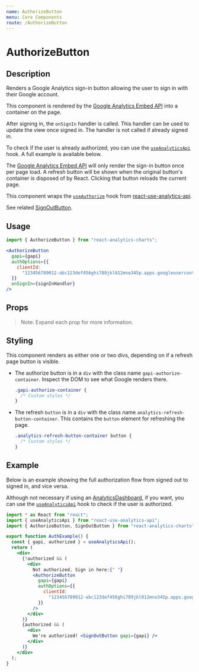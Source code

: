 ```yaml
---
name: AuthorizeButton
menu: Core Components
route: /AuthorizeButton
---
```



<h1>AuthorizeButton</h1>

## Description

Renders a Google Analytics sign-in button allowing the user to sign in with their Google account.

This component is rendered by the [Google Analytics Embed API](https://justinmahar.github.io/react-use-analytics-api/) into a container on the page.

After signing in, the `onSignIn` handler is called. This handler can be used to update the view once signed in. The handler is not called if already signed in.

To check if the user is already authorized, you can use the [`useAnalyticsApi`](https://justinmahar.github.io/react-use-analytics-api/useAnalyticsApi) hook. A full example is available below.

The [Google Analytics Embed API](https://justinmahar.github.io/react-use-analytics-api/) will only render the sign-in button once per page load. A refresh button will be shown when the original button's container is disposed of by React. Clicking that button reloads the current page.

This component wraps the [`useAuthorize`](https://justinmahar.github.io/react-use-analytics-api/useAuthorize) hook from [react-use-analytics-api](https://justinmahar.github.io/react-use-analytics-api/).

See related [SignOutButton](/SignOutButton).

## Usage

```jsx
import { AuthorizeButton } from "react-analytics-charts";
```

```jsx
<AuthorizeButton
  gapi={gapi}
  authOptions={{
    clientId:
      "123456789012-abc123def456ghi789jkl012mno345p.apps.googleusercontent.com",
  }}
  onSignIn={signInHandler}
/>
```

## Props

<Props of={AuthorizeButton} />

> Note: Expand each prop for more information.

## Styling

This component renders as either one or two divs, depending on if a refresh page button is visible.

- The authorize button is in a `div` with the class name `gapi-authorize-container`. Inspect the DOM to see what Google renders there.

  ```css
  .gapi-authorize-container {
    /* Custom styles */
  }
  ```

- The refresh `button` is in a `div` with the class name `analytics-refresh-button-container`. This contains the `button` element for refreshing the page.

  ```css
  .analytics-refresh-button-container button {
    /* Custom styles */
  }
  ```

## Example

Below is an example showing the full authorization flow from signed out to signed in, and vice versa.

Although not necessary if using an [AnalyticsDashboard](/AnalyticsDashboard), if you want, you can use the [`useAnalyticsApi`](https://justinmahar.github.io/react-use-analytics-api/useAnalyticsApi) hook to check if the user is authorized.

```jsx
import * as React from "react";
import { useAnalyticsApi } from "react-use-analytics-api";
import { AuthorizeButton, SignOutButton } from "react-analytics-charts";

export function AuthExample() {
  const { gapi, authorized } = useAnalyticsApi();
  return (
    <div>
      {!authorized && (
        <div>
          Not authorized. Sign in here:{" "}
          <AuthorizeButton
            gapi={gapi}
            authOptions={{
              clientId:
                "123456789012-abc123def456ghi789jkl012mno345p.apps.googleusercontent.com",
            }}
          />
        </div>
      )}
      {authorized && (
        <div>
          We're authorized! <SignOutButton gapi={gapi} />
        </div>
      )}
    </div>
  );
}
```
